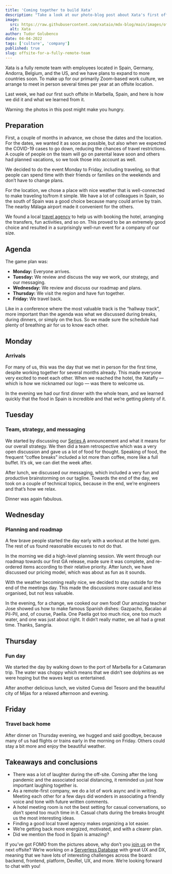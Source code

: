 ```yaml
---
title: 'Coming together to build Xata'
description: "Take a look at our photo-blog post about Xata's first off-site, featuring insights on our learnings."
image:
  src: https://raw.githubusercontent.com/xataio/mdx-blog/main/images/offsite-for-a-fully-remote-team.png
  alt: Xata
author: Tudor Golubenco
date: 04-04-2022
tags: ['culture', 'company']
published: true
slug: offsite-for-a-fully-remote-team
---
```


Xata is a fully remote team with employees located in Spain, Germany, Andorra, Belgium, and the US, and we have plans to expand to more countries soon. To make up for our primarily Zoom-based work culture, we arrange to meet in person several times per year at an offsite location.

Last week, we had our first such offsite in Marbella, Spain, and here is how we did it and what we learned from it.

Warning: the photos in this post might make you hungry.

## Preparation

First, a couple of months in advance, we chose the dates and the location. For the dates, we wanted it as soon as possible, but also when we expected the COVID-19 cases to go down, reducing the chances of travel restrictions. A couple of people on the team will go on parental leave soon and others had planned vacations, so we took those into account as well.

We decided to do the event Monday to Friday, including traveling, so that people can spend time with their friends or families on the weekends and don’t have to change plans.

<ArticleImage
  src="https://github.com/xataio/mdx-blog/raw/main/images/vacaciones-en-marbella.jpg"
  width="768"
  height="213"
  alt="Marbella from above"
  caption="Marbella from above"
  position="center"
/>

For the location, we chose a place with nice weather that is well-connected to make traveling to/from it simple. We have a lot of colleagues in Spain, so the south of Spain was a good choice because many could arrive by train. The nearby Málaga airport made it convenient for the others.

We found a local [travel agency](https://www.facebook.com/ViajesCarrefourSM/) to help us with booking the hotel, arranging the transfers, fun activities, and so on. This proved to be an extremely good choice and resulted in a surprisingly well-run event for a company of our size.

## Agenda

The game plan was:

- **Monday:** Everyone arrives.
- **Tuesday:** We review and discuss the way we work, our strategy, and our messaging.
- **Wednesday:** We review and discuss our roadmap and plans.
- **Thursday:** We visit the region and have fun together.
- **Friday:** We travel back.

Like in a conference where the most valuable track is the “hallway track”, more important than the agenda was what we discussed during breaks, during dinners, or simply on the bus. So we made sure the schedule had plenty of breathing air for us to know each other.

## Monday

### Arrivals

For many of us, this was the day that we met in person for the first time, despite working together for several months already. This made everyone very excited to meet each other. When we reached the hotel, the Xatafly — which is how we nicknamed our logo — was there to welcome us.

In the evening we had our first dinner with the whole team, and we learned quickly that the food in Spain is incredible and that we’re getting plenty of it.

<ArticleImage
  src="https://github.com/xataio/mdx-blog/raw/main/images/IMG_6425.jpg"
  width="768"
  height="578"
  alt="The team arrives"
  caption="The team arrives"
  position="center"
/>

## Tuesday

### Team, strategy, and messaging

We started by discussing our [Series A](https://xata.io/blog/xata-series-a-announcement) announcement and what it means for our overall strategy. We then did a team retrospective which was a very open discussion and gave us a lot of food for thought. Speaking of food, the frequent “coffee breaks” included a lot more than coffee, more like a full buffet. It’s ok, we can diet the week after.

<ArticleImage
  src="https://github.com/xataio/mdx-blog/raw/main/images/DSC04288.jpg"
  width="768"
  height="512"
  alt="Meeting time"
  caption="Tuesday in the meeting room"
  position="center"
/>

After lunch, we discussed our messaging, which included a very fun and productive brainstorming on our tagline. Towards the end of the day, we took on a couple of technical topics, because in the end, we’re engineers and that’s how we relax.

Dinner was again fabulous.

<ArticleImage
  src="https://github.com/xataio/mdx-blog/raw/main/images/IMG_6451.jpg"
  width="768"
  height="1024"
  alt="dinner time"
  caption="Dinner time"
  position="center"
/>

## Wednesday

### Planning and roadmap

A few brave people started the day early with a workout at the hotel gym. The rest of us found reasonable excuses to not do that.

In the morning we did a high-level planning session. We went through our roadmap towards our first GA release, made sure it was complete, and re-ordered items according to their relative priority. After lunch, we have discussed our pricing model, which was about as fun as it sounds.

With the weather becoming really nice, we decided to stay outside for the end of the meetings day. This made the discussions more casual and less organised, but not less valuable.

<ArticleImage
  src="https://github.com/xataio/mdx-blog/raw/main/images/IMG_6474.jpg"
  width="768"
  height="576"
  alt="The founding team"
  caption="The founding team"
  position="center"
/>

In the evening, for a change, we cooked our own food! Our amazing teacher Jose showed us how to make famous Spanish dishes: Gazpacho, Bacalao al Pil-Pil, and, of course, Paella. One Paella got too much rice, one too much water, and one was just about right. It didn’t really matter, we all had a great time. Thanks, Sangria.

<ArticleImage
  src="https://github.com/xataio/mdx-blog/raw/main/images/DSC04492.jpg"
  width="768"
  height="512"
  alt="Yannis likes it"
  caption="Yannis likes it"
  position="center"
/>

## Thursday

### Fun day

We started the day by walking down to the port of Marbella for a Catamaran trip. The water was choppy which means that we didn’t see dolphins as we were hoping but the waves kept us entertained.

After another delicious lunch, we visited Cueva del Tesoro and the beautiful city of Mijas for a relaxed afternoon and evening.

<ArticleImage
  src="https://github.com/xataio/mdx-blog/raw/main/images/DSC04643.jpg"
  width="768"
  height="1152"
  alt="Xata cat"
  caption="Xata cat"
  position="center"
/>

## Friday

### Travel back home

After dinner on Thursday evening, we hugged and said goodbye, because many of us had flights or trains early in the morning on Friday. Others could stay a bit more and enjoy the beautiful weather.

<ArticleImage
  src="https://github.com/xataio/mdx-blog/raw/main/images/PXL_20220401_113036856.jpg"
  width="768"
  height="578"
  alt="Malaga city center"
  caption="Malaga city center"
  position="center"
/>

## Takeaways and conclusions

- There was a lot of laughter during the off-site. Coming after the long pandemic and the associated social distancing, it reminded us just how important laughing together is.
- As a remote-first company, we do a lot of work async and in writing. Meeting each other for a few days did wonders in associating a friendly voice and tone with future written comments.
- A hotel meeting room is not the best setting for casual conversations, so don’t spend too much time in it. Casual chats during the breaks brought us the most interesting ideas.
- Finding a good local travel agency makes organizing a lot easier.
- We’re getting back more energized, motivated, and with a clearer plan.
- Did we mention the food in Spain is amazing?

<ArticleImage
  src="https://github.com/xataio/mdx-blog/raw/main/images/Studio_Project.jpeg"
  width="1920"
  height="1920"
  alt="Xata wants you"
  caption="Xata wants you"
  position="center"
/>

If you’ve got FOMO from the pictures above, why don’t you [join us](https://join.com/companies/xata) on the next offsite? We’re working on a [Serverless Database](https://xata.io/) with great UX and DX, meaning that we have lots of interesting challenges across the board: backend, frontend, platform, DevRel, UX, and more. We’re looking forward to chat with you!
